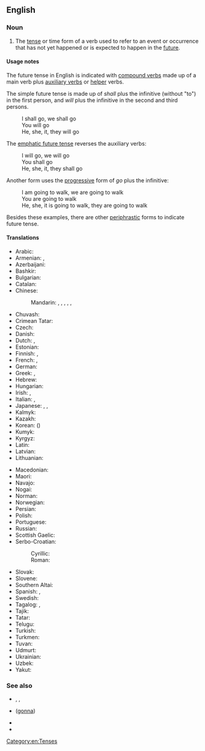 {{also|future-tense}}
==English==

===Noun===
{{en-noun}}

# {{lb|en|grammar}} The [[tense]] or time form of a verb used to refer to an event or occurrence that has not yet happened or is expected to happen in the [[future]].

====Usage notes====
The future tense in English is indicated with [[compound verb]]s made up of a main verb plus [[auxiliary verb]]s or [[helper]] verbs.

The simple future tense is made up of ''shall'' plus the infinitive (without "to") in the first person, and ''will'' plus the infinitive in the second and third persons.
: I shall go, we shall go
: You will go
: He, she, it, they will go

The [[emphatic future tense]] reverses the auxiliary verbs:
: I will go, we will go
: You shall go
: He, she, it, they shall go

Another form uses the [[progressive]] form of ''go'' plus the infinitive:
: I am going to walk, we are going to walk
: You are going to walk
: He, she, it is going to walk, they are going to walk

Besides these examples, there are other [[periphrastic]] forms to indicate future tense.

====Translations====
{{trans-top|time form of a verb}}
* Arabic: {{t|ar|مُسْتَقْبَل|m}}
* Armenian: {{t+|hy|ապառնի}}, {{t+|hy|ապառնի ժամանակ}}
* Azerbaijani: {{t|az|gələcək zaman}}
* Bashkir: {{t|ba|киләсәк заман}}
* Bulgarian: {{t|bg|бъ̀деще вре́ме|c}}
* Catalan: {{t+|ca|futur|m}}
* Chinese:
*: Mandarin: {{t|cmn|將來時態}}, {{t|cmn|将来时态|tr=jiānglái shítài}}, {{t|cmn|將來時制}}, {{t|cmn|将来时制|tr=jiānglái shízhì}}, {{t|cmn|將來時}}, {{t|cmn|将来时|tr=jiāngláishí}}
* Chuvash: {{t|cv|пулас вӑхӑт|alt=пулас вăхăт}}
* Crimean Tatar: {{t|crh|kelecek zaman}}
* Czech: {{t|cs|budoucí čas}}
* Danish: {{t+|da|fremtid|c}}
* Dutch: {{t+|nl|toekomende tijd|m}}, {{t|nl|onvoltooid toekomstige tijd|m}}
* Estonian: {{t+|et|tulevik}}
* Finnish: {{t+|fi|futuuri}}, {{t+|fi|tuleva aika}}
* French: {{t+|fr|futur|m}}, {{t+|fr|futur simple|m}}
* German: {{t+|de|Futur|n}}
* Greek: {{t+|el|μέλλοντας|m}}, {{t+|el|μέλλων|m}}
* Hebrew: {{t+|he|עתיד|m|tr=atíd}}
* Hungarian: {{t+|hu|jövő idő}}
* Irish: {{t|ga|aimsir fháistineach|f|alt=an aimsir fháistineach}}, {{t|ga|fáistineach|m}}
* Italian: {{t+|it|futuro|m}}, {{t+|it|futuro anteriore|m}}
* Japanese: {{t|ja|未来時制|tr=みらいじせい, mírai-jisei}}, {{t|ja|未来形|tr=みらいけい, míraikei}}, {{t+|ja|未来|tr=みらい, mírai}}
* Kalmyk: {{t|xal|ирх цаг}}
* Kazakh: {{t|kk|келер шақ}}
* Korean: {{t+|ko|미래 시제}} ({{t|ko|未來時制}})
* Kumyk: {{t|kum|гележек заман|tr=gelejek zaman}}
* Kyrgyz: {{t|ky|келер чак}}
* Latin: {{t+|la|futurum|n}}
* Latvian: {{t|lv|nākotnes laiks|m}}
* Lithuanian: {{t+|lt|būsimasis laikas}}
{{trans-mid}}
* Macedonian: {{t|mk|идно време|n}}
* Maori: {{t|mi|wāheke}}
* Navajo: {{t|nv|tʼahígo|sc=Latn}}
* Nogai: {{t|nog|келеек заман}}
* Norman: {{t|nrf|futur|m}}
* Norwegian: {{t|no|futurum|n}}
* Persian: {{t+|fa|آینده|tr=âyande}}
* Polish: {{t+|pl|czas przyszły|m}}
* Portuguese: {{t+|pt|futuro}}
* Russian: {{t+|ru|бу́дущее вре́мя|n}}
* Scottish Gaelic: {{t|gd|tràth teachdail|m}}
* Serbo-Croatian:
*: Cyrillic: {{t|sh|фу̀тӯр|m}}
*: Roman: {{t+|sh|fùtūr|m}}
* Slovak: {{t|sk|budúci čas|m}}
* Slovene: {{t|sl|prihodnjik|m}}
* Southern Altai: {{t|alt|келер ӧй}}
* Spanish: {{t+|es|futuro|m}}, {{t|es|tiempo futuro|m}}
* Swedish: {{t+|sv|futurum}}
* Tagalog: {{t|tl|panghinaharap}}, {{t|tl|magaganap}}
* Tajik: {{t+|tg|оянда}}
* Tatar: {{t|tt|киләчәк заман}}
* Telugu: {{t+|te|భవిష్యత్కాలము}}
* Turkish: {{t+|tr|gelecek zaman}}
* Turkmen: {{t|tk|geljek zaman}}
* Tuvan: {{t|tyv|келир үе}}
* Udmurt: {{t|udm|вуоно дыр}}
* Ukrainian: {{t|uk|майбу́тній час|m}}
* Uzbek: {{t|uz|kelasi zamon}}
* Yakut: {{t|sah|кэлэр кэм}}
{{trans-bottom}}

===See also===
* {{l|en|be}}, {{l|en|is}}, {{l|en|was}}
* {{l|en|going to}} ([[gonna]])
* {{l|en|shall}}
* {{l|en|will}}

[[Category:en:Tenses]]